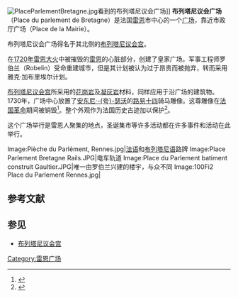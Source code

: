{{coord|48|06|43|N|1|40|40|W|type:landmark_region:FR_scale:5000|display=title}}
[[Image:PlaceParlementBretagne.jpg|thumb]]看到的布列塔尼议会广场]]
'''布列塔尼议会广场'''（Place du parlement de Bretagne）是法国[[雷恩|雷恩]]市中心的一个[[广场|广场]]，靠近市政厅广场（Place de la Mairie）。

布列塔尼议会广场得名于其北侧的[[布列塔尼议会宫|布列塔尼议会宫]]。

在[[1720年雷恩大火|1720年雷恩大火]]中被摧毁的[[雷恩|雷恩]]的心脏部分，创建了皇家广场。军事工程师罗伯兰（Robelin）受命重建城市，但是其计划被认为过于昂贵而被抛弃，转而采用雅克·加布里埃尔计划。

[[布列塔尼议会宫|布列塔尼议会宫]]所采用的[[花岗岩|花岗岩]]及[[凝灰岩|凝灰岩]]材料，同样应用于沿广场的建筑物。1730年，广场中心放置了[[安东尼·夸瑟沃|安东尼·-{夸}-瑟沃]]的[[路易十四|路易十四]]骑马雕像。这尊雕像在[[法国革命|法国革命]]期间被销毁<ref>{{Cite web | url = http://www.culture.gouv.fr/culture/pdb/ | title = Le Palais du Parlement de Bretagne <!-- | sub-title = Histoire d'une Renaissance --> | author = Odile Bouedo-Mallet | publisher = Ministère de la Culture et de la Communication | accessdate = 2008-09-16 | archive-date = 2018-01-09 | archive-url = https://web.archive.org/web/20180109135645/http://www.culture.gouv.fr/culture/pdb/ | dead-url = no }}</ref>。整个外观作为法国历史古迹加以保护<ref>{{Cite web | url = http://www.bretagne.culture.gouv.fr/documentation/frame2_do.htm | title = La documentation des Monuments Historiques | author = DRAC Bretagne | publisher = Site de la DRAC Bretagne | accessdate = 2008-10-13 | deadurl = yes | archiveurl = https://web.archive.org/web/20081113122207/http://www.bretagne.culture.gouv.fr/documentation/frame2_do.htm | archivedate = 2008-11-13 }}</ref>。

这个广场举行是雷恩人聚集的地点，圣诞集市等许多活动都在许多事件和活动在此举行。

<gallery>
Image:Pièche du Parlément, Rennes.jpg|[[法语|法语]]和[[布列塔尼语|布列塔尼语]]路牌
Image:Place Parlement Bretagne Rails.JPG|电车轨道
Image:Place du Parlement batiment construit Gaultier.JPG|唯一由罗伯兰兴建的楼宇，与众不同
Image:100Fi2 Place du Parlement Rennes.jpg|
</gallery>

== 参考文献 ==
{{References}}

{{commonscat|Place du parlement de Bretagne}}

== 参见 ==
* [[布列塔尼议会宫|布列塔尼议会宫]]

[[Category:雷恩广场|Category:雷恩广场]]